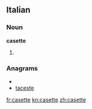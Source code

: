 ==Italian==

===Noun===
'''casette''' {{f}}

# {{plural of|[[casetta]]|lang=it}}

===Anagrams===
* {{alphagram|aceestt}}
* [[taceste#Italian|taceste]]

[[fr:casette]]
[[kn:casette]]
[[zh:casette]]